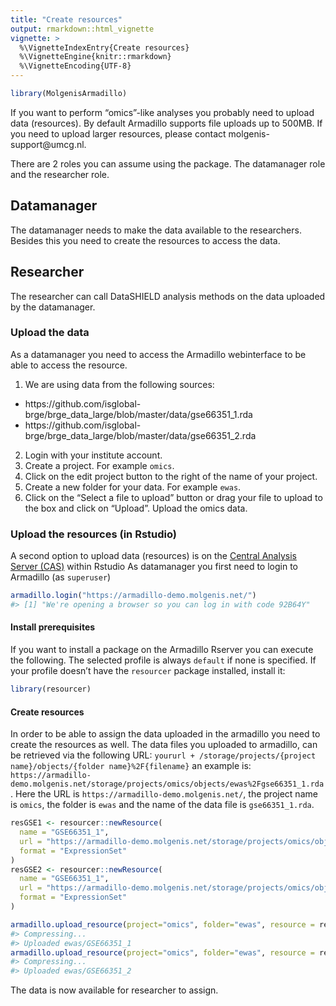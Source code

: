 ```yaml
---
title: "Create resources"
output: rmarkdown::html_vignette
vignette: >
  %\VignetteIndexEntry{Create resources}
  %\VignetteEngine{knitr::rmarkdown}
  %\VignetteEncoding{UTF-8}
---
```





```r
library(MolgenisArmadillo)
```

If you want to perform “omics”-like analyses you probably need to upload data (resources). By default Armadillo supports file uploads up to 500MB.
If you need to upload larger resources, please contact molgenis-support@umcg.nl.

There are 2 roles you can assume using the package. The datamanager role and the researcher role.

## Datamanager
The datamanager needs to make the data available to the researchers. Besides this you need to create the resources to access the data.

## Researcher
The researcher can call DataSHIELD analysis methods on the data uploaded by the datamanager.

### Upload the data
As a datamanager you need to access the Armadillo webinterface to be able to access the resource.

1. We are using data from the following sources:
  - https://github.com/isglobal-brge/brge_data_large/blob/master/data/gse66351_1.rda
  - https://github.com/isglobal-brge/brge_data_large/blob/master/data/gse66351_2.rda
2. Login with your institute account.
3. Create a project. For example `omics`.
4. Click on the edit project button to the right of the name of your project.
5. Create a new folder for your data. For example `ewas`.
6. Click on the "Select a file to upload" button or drag your file to upload to the box and click on "Upload". Upload the omics data.


### Upload the resources (in Rstudio)
A second option to upload data (resources) is on the [Central Analysis Server (CAS)](https://lifecycle.analysis.molgenis.org/) within Rstudio
As datamanager you first need to login to Armadillo (as `superuser`)



```r
armadillo.login("https://armadillo-demo.molgenis.net/")
#> [1] "We're opening a browser so you can log in with code 92B64Y"
```

#### Install prerequisites
If you want to install a package on the Armadillo Rserver you can execute the following. The selected profile is always `default` if none is specified. If your profile doesn't have the `resourcer` package installed, install it:


```r
library(resourcer)
```

#### Create resources
In order to be able to assign the data uploaded in the armadillo you need to create the resources as well.
The data files you uploaded to armadillo, can be retrieved via the following URL:
`yoururl + /storage/projects/{project name}/objects/{folder name}%2F{filename}` an example is:
`https://armadillo-demo.molgenis.net/storage/projects/omics/objects/ewas%2Fgse66351_1.rda`. Here the URL is
`https://armadillo-demo.molgenis.net/`, the project name is `omics`, the folder is `ewas` and the name of the
data file is `gse66351_1.rda`.


```r
resGSE1 <- resourcer::newResource(
  name = "GSE66351_1",
  url = "https://armadillo-demo.molgenis.net/storage/projects/omics/objects/ewas%2Fgse66351_1.rda",
  format = "ExpressionSet"
)
resGSE2 <- resourcer::newResource(
  name = "GSE66351_1",
  url = "https://armadillo-demo.molgenis.net/storage/projects/omics/objects/ewas%2Fgse66351_1.rda",
  format = "ExpressionSet"
)

armadillo.upload_resource(project="omics", folder="ewas", resource = resGSE1, name = "GSE66351_1")
#> Compressing...
#> Uploaded ewas/GSE66351_1
armadillo.upload_resource(project="omics", folder="ewas", resource = resGSE2, name = "GSE66351_2")
#> Compressing...
#> Uploaded ewas/GSE66351_2
```

The data is now available for researcher to assign.
